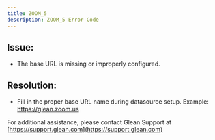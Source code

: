 ```yaml
---
title: ZOOM_5
description: ZOOM_5 Error Code
---
```


## Issue:

- The base URL is missing or improperly configured.

## Resolution:

- Fill in the proper base URL name during datasource setup. Example: https://glean.zoom.us

For additional assistance, please contact Glean Support at [https://support.glean.com](https://support.glean.com)
